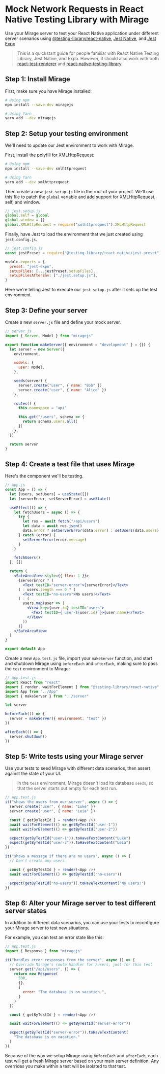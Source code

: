 # Mock Network Requests in React Native Testing Library with Mirage

Use your Mirage server to test your React Native application under different server scenarios using [@testing-library/react-native](https://github.com/testing-library/native-testing-library), [Jest Native](https://github.com/testing-library/jest-native), and [Jest Expo](https://docs.expo.io/versions/latest/guides/testing-with-jest/)

> This is a quickstart guide for people familiar with React Native Testing Library, Jest Native, and Expo. However, it should also work with both [react-test-renderer](https://reactjs.org/docs/test-renderer.html) and [react-native-testing-library](https://github.com/callstack/react-native-testing-library).

## Step 1: Install Mirage

First, make sure you have Mirage installed:

```bash
# Using npm
npm install --save-dev miragejs

# Using Yarn
yarn add --dev miragejs
```

## Step 2: Setup your testing environment

We'll need to update our Jest environment to work with Mirage.

First, install the polyfill for XMLHttpRequest:

```bash
# Using npm
npm install --save-dev xmlhttprequest

# Using Yarn
yarn add --dev xmlhttprequest
```

Then create a new `jest.setup.js` file in the root of your project. We'll use this file to patch the `global` variable and add support for XMLHttpRequest, self, and window.

```js
// jest.setup.js
global.self = global
global.window = {}
global.XMLHttpRequest = require("xmlhttprequest").XMLHttpRequest
```

Finally, have Jest to load the environment that we just created using `jest.config.js`.

```js
// jest.config.js
const jestPreset = require("@testing-library/react-native/jest-preset")

module.exports = {
  preset: "jest-expo",
  setupFiles: [...jestPreset.setupFiles],
  setupFilesAfterEnv: ["./jest.setup.js"],
}
```

Here we're telling Jest to execute our `jest.setup.js` after it sets up the test environment.

## Step 3: Define your server

Create a new `server.js` file and define your mock server.

```js
// server.js
import { Server, Model } from "miragejs"

export function makeServer({ environment = "development" } = {}) {
  let server = new Server({
    environment,

    models: {
      user: Model,
    },

    seeds(server) {
      server.create("user", { name: "Bob" })
      server.create("user", { name: "Alice" })
    },

    routes() {
      this.namespace = "api"

      this.get("/users", schema => {
        return schema.users.all()
      })
    },
  })

  return server
}
```

## Step 4: Create a test file that uses Mirage

Here's the component we'll be testing.

```jsx
// App.js
const App = () => {
  let [users, setUsers] = useState([])
  let [serverError, setServerError] = useState()

  useEffect(() => {
    let fetchUsers = async () => {
      try {
        let res = await fetch("/api/users")
        let data = await res.json()
        data.error ? setServerError(data.error) : setUsers(data.users)
      } catch (error) {
        setServerError(error.message)
      }
    }

    fetchUsers()
  }, [])

  return (
    <SafeAreaView style={{ flex: 1 }}>
      {serverError ? (
        <Text testID="server-error">{serverError}</Text>
      ) : users.length === 0 ? (
        <Text testID="no-users">No users!</Text>
      ) : (
        users.map(user => (
          <View key={user.id} testID="users">
            <Text testID={`user-${user.id}`}>{user.name}</Text>
          </View>
        ))
      )}
    </SafeAreaView>
  )
}

export default App
```

Create a new `App.test.js` file, import your `makeServer` function, and start and shutdown Mirage using `beforeEach` and `afterEach`, making sure to pass the `test` environment to Mirage:

```js
// App.test.js
import React from "react"
import { render, waitForElement } from "@testing-library/react-native"
import App from "../App"
import { makeServer } from "../server"

let server

beforeEach(() => {
  server = makeServer({ environment: "test" })
})

afterEach(() => {
  server.shutdown()
})
```

## Step 5: Write tests using your Mirage server

Use your tests to seed Mirage with different data scenarios, then assert against the state of your UI.

> In the `test` environment, Mirage doesn't load its database `seeds`, so that the server starts out empty for each test run.

```js
// App.test.js
it("shows the users from our server", async () => {
  server.create("user", { name: "Luke" })
  server.create("user", { name: "Leia" })

  const { getByTestId } = render(<App />)
  await waitForElement(() => getByTestId("user-1"))
  await waitForElement(() => getByTestId("user-2"))

  expect(getByTestId("user-1")).toHaveTextContent("Luke")
  expect(getByTestId("user-2")).toHaveTextContent("Leia")
})

it("shows a message if there are no users", async () => {
  // Don't create any users

  const { getByTestId } = render(<App />)
  await waitForElement(() => getByTestId("no-users"))

  expect(getByTestId("no-users")).toHaveTextContent("No users!")
})
```

## Step 6: Alter your Mirage server to test different server states

In addition to different data scenarios, you can use your tests to reconfigure your Mirage server to test new situations.

For example, you can test an error state like this:

```js
// App.test.js
import { Response } from "miragejs"

it("handles error responses from the server", async () => {
  // Override Mirage's route handler for /users, just for this test
  server.get("/api/users", () => {
    return new Response(
      500,
      {},
      {
        error: "The database is on vacation.",
      }
    )
  })

  const { getByTestId } = render(<App />)

  await waitForElement(() => getByTestId("server-error"))

  expect(getByTestId("server-error")).toHaveTextContent(
    "The database is on vacation."
  )
})
```

Because of the way we setup Mirage using `beforeEach` and `afterEach`, each test will get a fresh Mirage server based on your main server definition. Any overrides you make within a test will be isolated to that test.
